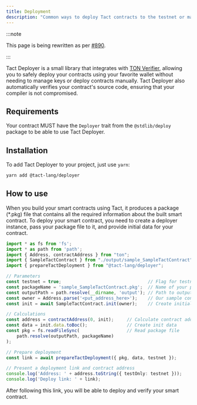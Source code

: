 ```yaml
---
title: Deployment
description: "Common ways to deploy Tact contracts to the testnet or mainnet of TON Blockchain"
---
```


:::note

  This page is being rewritten as per [#890](https://github.com/tact-lang/tact/issues/890).

:::

Tact Deployer is a small library that integrates with [TON Verifier](https://verifier.ton.org), allowing you to safely deploy your contracts using your favorite wallet without needing to manage keys or deploy contracts manually. Tact Deployer also automatically verifies your contract's source code, ensuring that your compiler is not compromised.

## Requirements

Your contract MUST have the `Deployer` trait from the `@stdlib/deploy` package to be able to use Tact Deployer.

## Installation

To add Tact Deployer to your project, just use `yarn`:

```bash
yarn add @tact-lang/deployer
```

## How to use

When you build your smart contracts using Tact, it produces a package (*.pkg) file that contains all the required information about the built smart contract. To deploy your smart contract, you need to create a deployer instance, pass your package file to it, and provide initial data for your contract.

```typescript
import * as fs from 'fs';
import * as path from 'path';
import { Address, contractAddress } from "ton";
import { SampleTactContract } from "./output/sample_SampleTactContract";
import { prepareTactDeployment } from "@tact-lang/deployer";

// Parameters
const testnet = true;                                 // Flag for testnet or mainnet
const packageName = 'sample_SampleTactContract.pkg';  // Name of your package to deploy
const outputPath = path.resolve(__dirname, 'output'); // Path to output directory
const owner = Address.parse('<put_address_here>');    // Our sample contract has an owner
const init = await SampleTactContract.init(owner);    // Create initial data for our contract

// Calculations
const address = contractAddress(0, init);     // Calculate contract address. MUST match the address in the verifier
const data = init.data.toBoc();               // Create init data
const pkg = fs.readFileSync(                  // Read package file
    path.resolve(outputPath, packageName)
);

// Prepare deployment
const link = await prepareTactDeployment({ pkg, data, testnet });

// Present a deployment link and contract address
console.log('Address: ' + address.toString({ testOnly: testnet }));
console.log('Deploy link: ' + link);
```

After following this link, you will be able to deploy and verify your smart contract.